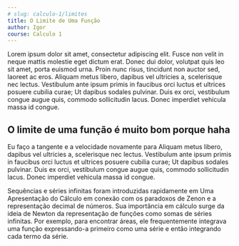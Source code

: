 ```yaml
---
# slug: calculo-1/limites
title: O Limite de Uma Função
author: Igor
course: Calculo 1
---
```


Lorem ipsum dolor sit amet, consectetur adipiscing elit. Fusce non velit in neque mattis molestie eget dictum erat. Donec dui dolor, volutpat quis leo sit amet, porta euismod urna. Proin nunc risus, tincidunt non auctor sed, laoreet ac eros. Aliquam metus libero, dapibus vel ultricies a, scelerisque nec lectus. Vestibulum ante ipsum primis in faucibus orci luctus et ultrices posuere cubilia curae; Ut dapibus sodales pulvinar. Duis ex orci, vestibulum congue augue quis, commodo sollicitudin lacus. Donec imperdiet vehicula massa id congue.

## O limite de uma função é muito bom porque haha

Eu faço a tangente e a velocidade novamente para  Aliquam metus libero, dapibus vel ultricies a, scelerisque nec lectus. Vestibulum ante ipsum primis in faucibus orci luctus et ultrices posuere cubilia curae; Ut dapibus sodales pulvinar. Duis ex orci, vestibulum congue augue quis, commodo sollicitudin lacus. Donec imperdiet vehicula massa id congue.

Sequências e séries infinitas foram introduzidas rapidamente em Uma Apresentação do Cálculo em conexão com os paradoxos de Zenon e a representação decimal de números. Sua importância em cálculo surge da ideia de Newton da representação de funções como somas de séries infinitas. Por exemplo, para encontrar áreas, ele frequentemente integrava uma função expressando-a primeiro como uma série e então integrando cada termo da série.